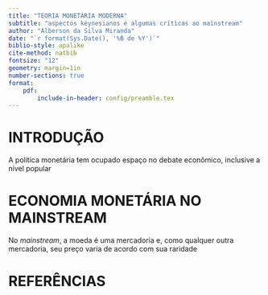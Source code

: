 ```yaml
---
title: "TEORIA MONETÁRIA MODERNA"
subtitle: "aspectos keynesianos e algumas críticas ao mainstream"
author: "Alberson da Silva Miranda"
date: "`r format(Sys.Date(), '%B de %Y')`"
biblio-style: apalike
cite-method: natbib
fontsize: "12"
geometry: margin=1in
number-sections: true
format:
    pdf:
        include-in-header: config/preamble.tex
---
```


# INTRODUÇÃO {-}

A política monetária tem ocupado espaço no debate econômico, inclusive a nível popular

# ECONOMIA MONETÁRIA NO MAINSTREAM

No *mainstream*, a moeda é uma mercadoria e, como qualquer outra mercadoria, seu preço varia de acordo com sua raridade \cite{walras_leon_compendio_1986}

# REFERÊNCIAS {-}

\bibliography{config/bib.bib}